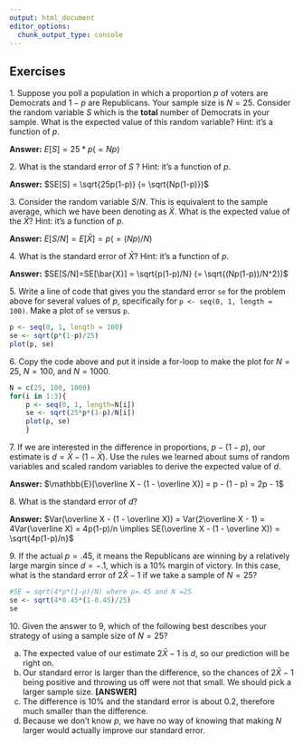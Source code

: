 ```yaml
---
output: html_document
editor_options: 
  chunk_output_type: console
---
```


## Exercises

1\. Suppose you poll a population in which a proportion $p$ of voters are Democrats and $1-p$ are Republicans. Your sample size is $N=25$. Consider the random variable $S$ which is the **total** number of Democrats in your sample. What is the expected value of this random variable? Hint: it's a function of $p$.

**Answer:** $E[S] =  25*p (= Np)$

2\. What is the standard error of $S$ ? Hint: it's a function of $p$.

**Answer:** $SE[S] = \sqrt{25p(1-p)} (= \sqrt{Np(1-p)})$ 

3\. Consider the random variable $S/N$. This is equivalent to the sample average, which we have been denoting as $\bar{X}$. What is the expected value of the $\bar{X}$? Hint: it's a function of $p$.

**Answer:** $E[S/N]=E[\bar{X}] =p (= (Np)/N)$

4\. What is the standard error of $\bar{X}$? Hint: it's a function of $p$.

**Answer:** $SE[S/N]=SE[\bar{X}] = \sqrt{p(1-p)/N} (= \sqrt{(Np(1-p))/N^2})$ 

5\. Write a line of code that gives you the standard error `se` for the problem above for several values of $p$, specifically for `p <- seq(0, 1, length = 100)`. Make a plot of `se` versus `p`.

```r
p <- seq(0, 1, length = 100)
se <- sqrt(p*(1-p)/25)
plot(p, se)
```

6\. Copy the code above and put it inside a for-loop to make the plot for $N=25$, $N=100$, and $N=1000$.

```r
N = c(25, 100, 1000)
for(i in 1:3){
    p <- seq(0, 1, length=N[i])
    se <- sqrt(25*p*(1-p)/N[i])
    plot(p, se)
    }
```

7\. If we are interested in the difference in proportions, $p - (1-p)$, our estimate is $d = \bar{X} - (1-\bar{X})$. Use the rules we learned about sums of random variables and scaled random variables to derive the expected value of $d$.

**Answer:** $\mathbb{E}[\overline X - (1 - \overline X)] = p - (1 - p) = 2p - 1$

8\. What is the standard error of $d$?

**Answer:** $Var(\overline X - (1 - \overline X)) =  Var(2\overline X - 1) = 4Var(\overline X) = 4p(1-p)/n \implies SE(\overline X - (1 - \overline X)) = \sqrt{4p(1-p)/n}$

9\. If the actual $p=.45$, it means the Republicans are winning by a relatively large margin since $d= -.1$, which is a 10% margin of victory. In this case, what is the standard error of $2\hat{X}-1$ if we take a sample of $N=25$?

```r
#SE = sqrt(4*p*(1-p)/N) where p=.45 and N =25
se <- sqrt(4*0.45*(1-0.45)/25)
se
```

10\. Given the answer to 9, which of the following best describes your strategy of using a sample size of $N=25$?

a.  The expected value of our estimate $2\bar{X}-1$ is $d$, so our prediction will be right on.
b.  Our standard error is larger than the difference, so the chances of $2\bar{X}-1$ being positive and throwing us off were not that small. We should pick a larger sample size. **[ANSWER]**
c.  The difference is 10% and the standard error is about 0.2, therefore much smaller than the difference.
d.  Because we don't know $p$, we have no way of knowing that making $N$ larger would actually improve our standard error.
